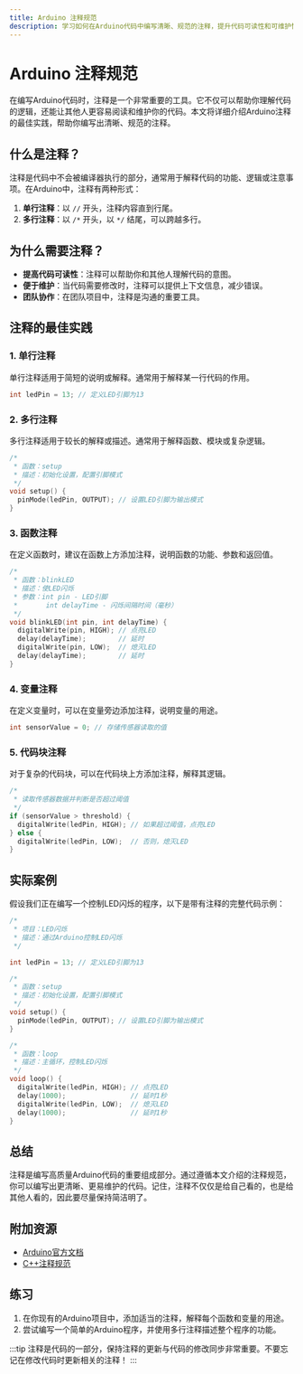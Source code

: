 ```yaml
---
title: Arduino 注释规范
description: 学习如何在Arduino代码中编写清晰、规范的注释，提升代码可读性和可维护性。
---
```


# Arduino 注释规范

在编写Arduino代码时，注释是一个非常重要的工具。它不仅可以帮助你理解代码的逻辑，还能让其他人更容易阅读和维护你的代码。本文将详细介绍Arduino注释的最佳实践，帮助你编写出清晰、规范的注释。

## 什么是注释？

注释是代码中不会被编译器执行的部分，通常用于解释代码的功能、逻辑或注意事项。在Arduino中，注释有两种形式：

1. **单行注释**：以 `//` 开头，注释内容直到行尾。
2. **多行注释**：以 `/*` 开头，以 `*/` 结尾，可以跨越多行。

## 为什么需要注释？

- **提高代码可读性**：注释可以帮助你和其他人理解代码的意图。
- **便于维护**：当代码需要修改时，注释可以提供上下文信息，减少错误。
- **团队协作**：在团队项目中，注释是沟通的重要工具。

## 注释的最佳实践

### 1. 单行注释

单行注释适用于简短的说明或解释。通常用于解释某一行代码的作用。

```cpp
int ledPin = 13; // 定义LED引脚为13
```

### 2. 多行注释

多行注释适用于较长的解释或描述。通常用于解释函数、模块或复杂逻辑。

```cpp
/*
 * 函数：setup
 * 描述：初始化设置，配置引脚模式
 */
void setup() {
  pinMode(ledPin, OUTPUT); // 设置LED引脚为输出模式
}
```

### 3. 函数注释

在定义函数时，建议在函数上方添加注释，说明函数的功能、参数和返回值。

```cpp
/*
 * 函数：blinkLED
 * 描述：使LED闪烁
 * 参数：int pin - LED引脚
 *       int delayTime - 闪烁间隔时间（毫秒）
 */
void blinkLED(int pin, int delayTime) {
  digitalWrite(pin, HIGH); // 点亮LED
  delay(delayTime);        // 延时
  digitalWrite(pin, LOW);  // 熄灭LED
  delay(delayTime);        // 延时
}
```

### 4. 变量注释

在定义变量时，可以在变量旁边添加注释，说明变量的用途。

```cpp
int sensorValue = 0; // 存储传感器读取的值
```

### 5. 代码块注释

对于复杂的代码块，可以在代码块上方添加注释，解释其逻辑。

```cpp
/*
 * 读取传感器数据并判断是否超过阈值
 */
if (sensorValue > threshold) {
  digitalWrite(ledPin, HIGH); // 如果超过阈值，点亮LED
} else {
  digitalWrite(ledPin, LOW);  // 否则，熄灭LED
}
```

## 实际案例

假设我们正在编写一个控制LED闪烁的程序，以下是带有注释的完整代码示例：

```cpp
/*
 * 项目：LED闪烁
 * 描述：通过Arduino控制LED闪烁
 */

int ledPin = 13; // 定义LED引脚为13

/*
 * 函数：setup
 * 描述：初始化设置，配置引脚模式
 */
void setup() {
  pinMode(ledPin, OUTPUT); // 设置LED引脚为输出模式
}

/*
 * 函数：loop
 * 描述：主循环，控制LED闪烁
 */
void loop() {
  digitalWrite(ledPin, HIGH); // 点亮LED
  delay(1000);                // 延时1秒
  digitalWrite(ledPin, LOW);  // 熄灭LED
  delay(1000);                // 延时1秒
}
```

## 总结

注释是编写高质量Arduino代码的重要组成部分。通过遵循本文介绍的注释规范，你可以编写出更清晰、更易维护的代码。记住，注释不仅仅是给自己看的，也是给其他人看的，因此要尽量保持简洁明了。

## 附加资源

- [Arduino官方文档](https://www.arduino.cc/reference/en/)
- [C++注释规范](https://en.cppreference.com/w/cpp/language/comments)

## 练习

1. 在你现有的Arduino项目中，添加适当的注释，解释每个函数和变量的用途。
2. 尝试编写一个简单的Arduino程序，并使用多行注释描述整个程序的功能。

:::tip
注释是代码的一部分，保持注释的更新与代码的修改同步非常重要。不要忘记在修改代码时更新相关的注释！
:::